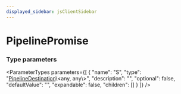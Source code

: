 ```yaml
---
displayed_sidebar: jsClientSidebar
---
```



# PipelinePromise

### Type parameters

<ParameterTypes parameters={[
  {
    "name": "S",
    "type": "[PipelineDestination](internal.internal-3.PipelineDestination.mdx)\\&#60;any, any\\&#62;",
    "description": "",
    "optional": false,
    "defaultValue": "",
    "expandable": false,
    "children": []
  }
]} />
